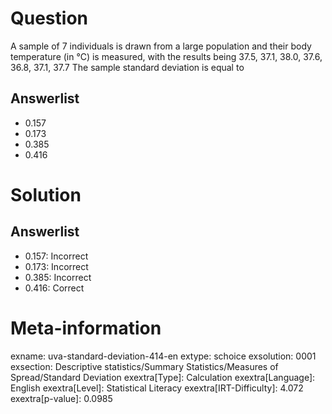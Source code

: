 Question
========

A sample of 7 individuals is drawn from a large population and their body temperature (in °C) is measured, with the results being 37.5, 37.1, 38.0, 37.6, 36.8, 37.1, 37.7 The sample standard deviation is equal to

Answerlist
----------

* 0.157
* 0.173
* 0.385
* 0.416

Solution
========

Answerlist
----------

* 0.157: Incorrect
* 0.173: Incorrect
* 0.385: Incorrect
* 0.416: Correct

Meta-information
================
exname: uva-standard-deviation-414-en
extype: schoice
exsolution: 0001
exsection: Descriptive statistics/Summary Statistics/Measures of Spread/Standard Deviation
exextra[Type]: Calculation
exextra[Language]: English
exextra[Level]: Statistical Literacy
exextra[IRT-Difficulty]: 4.072
exextra[p-value]: 0.0985
